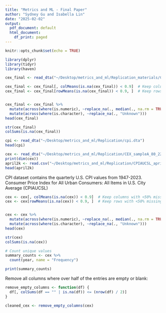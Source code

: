 ```yaml
---
title: "Metrics and ML - Final Paper"
author: "Sydney Gu and Isabella Lin"
date: "2025-02-02"
output:
  pdf_document: default
  html_document:
    df_print: paged
---
```


```r
knitr::opts_chunk$set(echo = TRUE)
```

```r
library(dplyr)
library(tidyr)
library(haven)
```

```r
cex_final <- read_dta("~/Desktop/metrics_and_ml/Replication_materials/CES/data/cex_final_8022.dta")
```
```r
cex_final <- cex_final[, colMeans(is.na(cex_final)) < 0.9]  # Keep columns with <50% missing
cex_final <- cex_final[rowMeans(is.na(cex_final)) < 0.9, ]  # Keep rows with <50% missing


cex_final <- cex_final %>%
  mutate(across(where(is.numeric), ~replace_na(., median(., na.rm = TRUE)))) %>%
  mutate(across(where(is.character), ~replace_na(., "Unknown")))
head(cex_final)

str(cex_final)
colSums(is.na(cex_final))

```



```r
cpi <- read_dta("~/Desktop/metrics_and_ml/Replication/cpi.dta")
head(cpi)

cex <- read_dta("~/Desktop/metrics_and_ml/Replication/CEX_sampleA_80_22.dta")
print(dim(cex))
april2k <- read.csv("~/Desktop/metrics_and_ml/Replication/CPIAUCSL_april2000.csv")
head(april2k)
```
CPI dataset contains the quarterly U.S. CPI values from 1947-2023. 
Consumer Price Index for All Urban Consumers: All Items in
U.S. City Average (CPIAUCSL)

```r
cex <- cex[, colMeans(is.na(cex)) < 0.9]  # Keep columns with <50% missing
cex <- cex[rowMeans(is.na(cex)) < 0.9, ]  # Keep rows with <50% missing


cex <- cex %>%
  mutate(across(where(is.numeric), ~replace_na(., median(., na.rm = TRUE)))) %>%
  mutate(across(where(is.character), ~replace_na(., "Unknown")))
head(cex)

str(cex)
colSums(is.na(cex))

```
```r
# Count unique values
summary_counts <- cex %>%
  count(year, name = "Frequency")

print(summary_counts)
```

Remove all columns where over half of the entries are empty or blank:
```r
remove_empty_columns <- function(df) {
  df[, colSums(df == "" | is.na(df)) <= (nrow(df) / 2)]
}
```
```r
cleaned_cex <- remove_empty_columns(cex)
```

